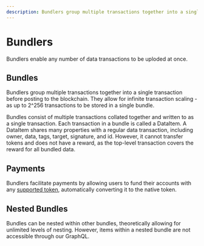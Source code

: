 ```yaml
---
description: Bundlers group multiple transactions together into a single transaction.
---
```


# Bundlers

Bundlers enable any number of data transactions to be uploded at once. 

## Bundles

Bundlers group multiple transactions together into a single transaction before posting to the blockchain. They allow for infinite transaction scaling - as up to 2^256 transactions to be stored in a single bundle. 

Bundles consist of multiple transactions collated together and written to as a single transaction. Each transaction in a bundle is called a DataItem. A DataItem shares many properties with a regular data transaction, including owner, data, tags, target, signature, and id. However, it cannot transfer tokens and does not have a reward, as the top-level transaction covers the reward for all bundled data.

## Payments

Bundlers facilitate payments by allowing users to fund their accounts with any [supported token](/build/d/features/supported-tokens), automatically converting it to the native token.

## Nested Bundles

Bundles can be nested within other bundles, theoretically allowing for unlimited levels of nesting. However, items within a nested bundle are not accessible through our GraphQL.

